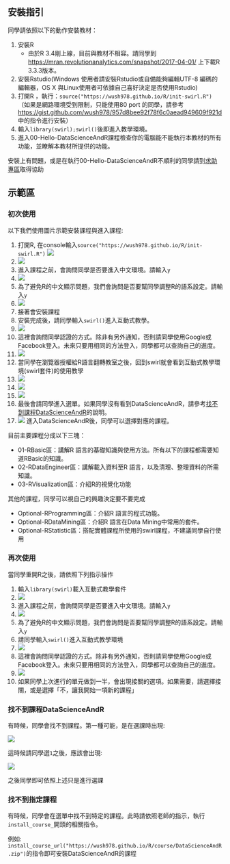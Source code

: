 ## 安裝指引

同學請依照以下的動作安裝教材：

1. 安裝R
    - 由於R 3.4剛上線，目前與教材不相容。請同學到 <https://mran.revolutionanalytics.com/snapshot/2017-04-01/> 上下載R 3.3.3版本。
2. 安裝Rstudio(Windows 使用者請安裝Rstudio或自備能夠編輯UTF-8 編碼的編輯器，OS X 與Linux使用者可依據自己喜好決定是否使用Rstudio)
3. 打開R ，執行：`source("https://wush978.github.io/R/init-swirl.R")`（如果是網路環境受到限制，只能使用80 port 的同學，請參考 <https://gist.github.com/wush978/957d8bee92f78f6c0aead949609f921d>中的指令進行安裝）
4. 輸入`library(swirl);swirl()`後即進入教學環境。
5. 進入00-Hello-DataScienceAndR課程檢查你的電腦能不能執行本教材的所有功能，並瞭解本教材所提供的功能。

安裝上有問題，或是在執行00-Hello-DataScienceAndR不順利的同學請到[求助專區](#求助專區)取得協助

## 示範區

### 初次使用

以下我們使用圖片示範安裝課程與進入課程:

1. 打開R, 在console輸入`source("https://wush978.github.io/R/init-swirl.R")` ![](https://i.imgur.com/vc2FccR.png)
1. ![](https://i.imgur.com/BnLqwZZ.png) 
1. 進入課程之前，會詢問同學是否要進入中文環境。請輸入`y` 
1. ![](https://i.imgur.com/R6V6Yj5.png) 
1. 為了避免R的中文顯示問題，我們會詢問是否要幫同學調整R的語系設定。請輸入`y`
1. ![](https://i.imgur.com/2kLVQcN.png) 
1. 接著會安裝課程
1. 安裝完成後，請同學輸入`swirl()`進入互動式教學。
1. ![](https://i.imgur.com/ifkXyFS.png)
1. 這裡會詢問同學認證的方式。除非有另外通知，否則請同學使用Google或Facebook登入。未來只要用相同的方法登入，同學都可以查詢自己的進度。
1. ![](https://i.imgur.com/rDZ6IAL.png) 
1. 當同學在瀏覽器授權給R語言翻轉教室之後，回到swirl就會看到互動式教學環境(swirl套件)的使用教學
1. ![](https://i.imgur.com/BRxNZ3E.png) 
1. ![](https://i.imgur.com/ylHLdFQ.png)
1. ![](https://i.imgur.com/toMEI8q.png)
1. 最後會請同學進入選單。如果同學沒有看到DataScienceAndR，請參考[找不到課程DataScienceAndR](#找不到課程DataScienceAndR)的說明。
1. ![](https://i.imgur.com/S89YzLq.png) 進入DataScienceAndR後，同學可以選擇對應的課程。

目前主要課程分成以下三塊：

- 01-RBasic區：講解R 語言的基礎知識與使用方法。所有以下的課程都需要知道RBasic的知識。
- 02-RDataEngineer區：講解載入資料至R 語言，以及清理、整理資料的所需知識。
- 03-RVisualization區：介紹R的視覺化功能

其他的課程，同學可以視自己的興趣決定要不要完成

- Optional-RProgramming區：介紹R 語言的程式功能。
- Optional-RDataMining區：介紹R 語言在Data Mining中常用的套件。
- Optional-RStatistic區：搭配實體課程所使用的swirl課程，不建議同學自行使用

### 再次使用

當同學重開R之後，請依照下列指示操作

1. 輸入`library(swirl)`載入互動式教學套件
1. ![](https://i.imgur.com/3Yrb0qv.png)
1. 進入課程之前，會詢問同學是否要進入中文環境。請輸入`y` 
1. ![](https://i.imgur.com/gWLV8gv.png)
1. 為了避免R的中文顯示問題，我們會詢問是否要幫同學調整R的語系設定。請輸入`y`
1. 請同學輸入`swirl()`進入互動式教學環境
1. ![](https://i.imgur.com/tvYckay.png)
1. 這裡會詢問同學認證的方式。除非有另外通知，否則請同學使用Google或Facebook登入。未來只要用相同的方法登入，同學都可以查詢自己的進度。
1. ![](https://i.imgur.com/OqBs3uY.png)
1. 如果同學上次進行的單元做到一半，會出現接關的選項。如果需要，請選擇接關，或是選擇「不，讓我開始一項新的課程」

### 找不到課程DataScienceAndR

有時候，同學會找不到課程。第一種可能，是在選課時出現:

![](https://i.imgur.com/6oEiWRJ.png)

這時候請同學選`1`之後，應該會出現:

![](https://i.imgur.com/Q33WXT5.png)

之後同學即可依照上述只是進行選課

### 找不到指定課程

有時候，同學會在選單中找不到特定的課程。此時請依照老師的指示，執行`install_course_`開頭的相關指令。

例如: `install_course_url("https://wush978.github.io/R/course/DataScienceAndR.zip")`的指令即可安裝DataScienceAndR的課程

